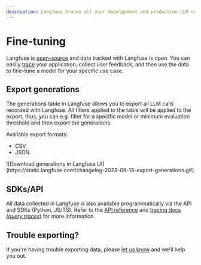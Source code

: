 ```yaml
---
description: Langfuse traces all your development and production LLM calls. You can export this data to train or fine-tune models at any time.
---
```


# Fine-tuning

Langfuse is [open-source](/docs/open-source) and data tracked with Langfuse is open. You can easily [trace](/docs/tracing) your application, collect user feedback, and then use the data to fine-tune a model for your specific use case.

## Export generations

The generations table in Langfuse allows you to export all LLM calls recorded with Langfuse. All filters applied to the table will be applied to the export, thus, you can e.g. filter for a specific model or minimum evaluation threshold and then export the generations.

Available export formats:

- CSV
- JSON

<Frame>
  ![Download generations in Langfuse
  UI](https://static.langfuse.com/changelog-2023-09-18-export-generations.gif)
</Frame>

## SDKs/API

All data collected in Langfuse is also available programmatically via the API and SDKs (Python, JS/TS). Refer to the [API reference](https://api.reference.langfuse.com/) and [tracing docs (_query traces_)](/docs/query-traces) for more information.

## Trouble exporting?

If you're having trouble exporting data, please [let us know](#contact) and we'll help you out.
